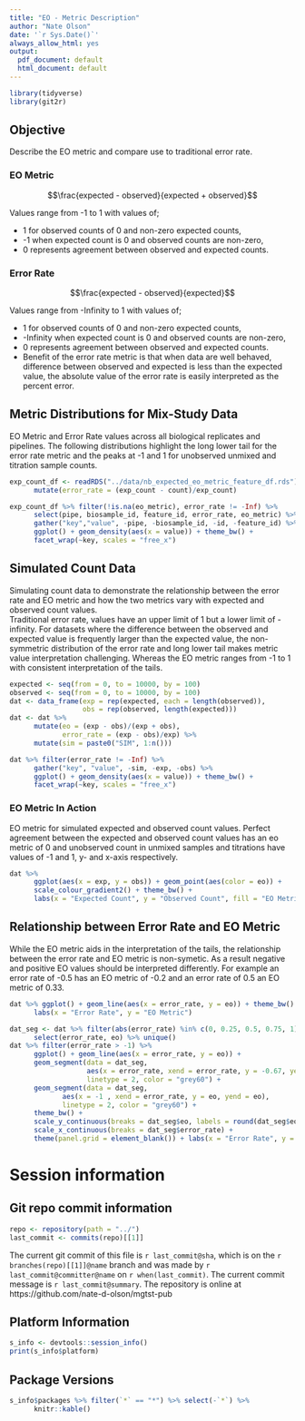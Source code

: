 ```yaml
---
title: "EO - Metric Description"
author: "Nate Olson"
date: '`r Sys.Date()`'
always_allow_html: yes
output:
  pdf_document: default
  html_document: default
---
```


```r
library(tidyverse)
library(git2r)
```

## Objective
Describe the EO metric and compare use to traditional error rate. 

### EO Metric
 
$$\frac{expected - observed}{expected + observed}$$

Values range from -1 to 1 with values of;  

- 1 for observed counts of 0 and non-zero expected counts, 
- -1 when expected count is 0 and observed counts are non-zero, 
- 0 represents agreement between observed and expected counts. 

### Error Rate 

$$\frac{expected - observed}{expected}$$

Values range from -Infinity to 1 with values of;  

- 1 for observed counts of 0 and non-zero expected counts, 
- -Infinity when expected count is 0 and observed counts are non-zero, 
- 0 represents agreement between observed and expected counts. 
- Benefit of the error rate metric is that when data are well behaved, difference between observed and expected is less than the expected value, the absolute value of the error rate is easily interpreted as the percent error. 


## Metric Distributions for Mix-Study Data 
EO Metric and Error Rate values across all biological replicates and pipelines. 
The following distributions highlight the long lower tail for the error rate metric and the peaks at -1 and 1 for unobserved unmixed and titration sample counts. 

```r
exp_count_df <- readRDS("../data/nb_expected_eo_metric_feature_df.rds") %>% 
      mutate(error_rate = (exp_count - count)/exp_count)
```

```r
exp_count_df %>% filter(!is.na(eo_metric), error_rate != -Inf) %>% 
      select(pipe, biosample_id, feature_id, error_rate, eo_metric) %>%
      gather("key","value", -pipe, -biosample_id, -id, -feature_id) %>% 
      ggplot() + geom_density(aes(x = value)) + theme_bw() + 
      facet_wrap(~key, scales = "free_x")
```


## Simulated Count Data
Simulating count data to demonstrate the relationship between the error rate and EO metric and how the two metrics vary with expected and observed count values.  
Traditional error rate, values have an upper limit of 1 but a lower limit of -infinity. 
For datasets where the difference between the observed and expected value is frequently larger than the expected value, the non-symmetric distribution of the error rate and long lower tail makes metric value interpretation challenging. 
Whereas the EO metric ranges from -1 to 1 with consistent interpretation of the tails.  

```r
expected <- seq(from = 0, to = 10000, by = 100)
observed <- seq(from = 0, to = 10000, by = 100)
dat <- data_frame(exp = rep(expected, each = length(observed)), 
                  obs = rep(observed, length(expected)))
dat <- dat %>% 
      mutate(eo = (exp - obs)/(exp + obs), 
             error_rate = (exp - obs)/exp) %>% 
      mutate(sim = paste0("SIM", 1:n()))
```

```r
dat %>% filter(error_rate != -Inf) %>% 
      gather("key", "value", -sim, -exp, -obs) %>% 
      ggplot() + geom_density(aes(x = value)) + theme_bw() + 
      facet_wrap(~key, scales = "free_x")
```

### EO Metric In Action 
EO metric for simulated expected and observed count values. 
Perfect agreement between the expected and observed count values has an eo metric of 0 and unobserved count in unmixed samples and titrations have values of -1 and 1, y- and x-axis respectively.  

```r
dat %>% 
      ggplot(aes(x = exp, y = obs)) + geom_point(aes(color = eo)) + 
      scale_colour_gradient2() + theme_bw() +
      labs(x = "Expected Count", y = "Observed Count", fill = "EO Metric")
```


## Relationship between Error Rate and EO Metric 
While the EO metric aids in the interpretation of the tails, the relationship between the error rate and EO metric is non-symetic. 
As a result negative and positive EO values should be interpreted differently. 
For example an error rate of -0.5 has an EO metric of -0.2 and an error rate of 0.5 an EO metric of 0.33. 

```r
dat %>% ggplot() + geom_line(aes(x = error_rate, y = eo)) + theme_bw() +
      labs(x = "Error Rate", y = "EO Metric")
```

```r
dat_seg <- dat %>% filter(abs(error_rate) %in% c(0, 0.25, 0.5, 0.75, 1)) %>% 
      select(error_rate, eo) %>% unique()
dat %>% filter(error_rate > -1) %>% 
      ggplot() + geom_line(aes(x = error_rate, y = eo)) + 
      geom_segment(data = dat_seg, 
                   aes(x = error_rate, xend = error_rate, y = -0.67, yend = eo), 
                   linetype = 2, color = "grey60") + 
      geom_segment(data = dat_seg, 
             aes(x = -1 , xend = error_rate, y = eo, yend = eo), 
             linetype = 2, color = "grey60") + 
      theme_bw() +
      scale_y_continuous(breaks = dat_seg$eo, labels = round(dat_seg$eo,2)) +
      scale_x_continuous(breaks = dat_seg$error_rate) +
      theme(panel.grid = element_blank()) + labs(x = "Error Rate", y = "EO Metric")
```

# Session information 

## Git repo commit information
```r
repo <- repository(path = "../")
last_commit <- commits(repo)[[1]]
```

The current git commit of this file is `r last_commit@sha`, which is on the `r branches(repo)[[1]]@name` branch and was made by `r last_commit@committer@name` on `r when(last_commit)`. The current commit message is `r last_commit@summary`. The repository is online at https://github.com/nate-d-olson/mgtst-pub  


## Platform Information
```r
s_info <- devtools::session_info()
print(s_info$platform)
```


## Package Versions
```r
s_info$packages %>% filter(`*` == "*") %>% select(-`*`) %>% 
      knitr::kable()
```